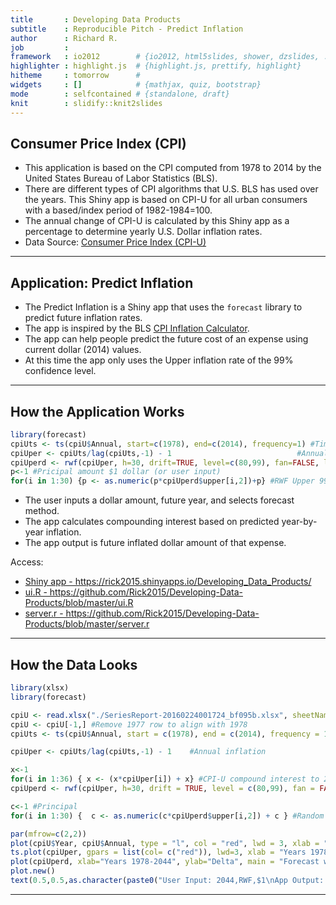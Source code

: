```yaml
---
title       : Developing Data Products
subtitle    : Reproducible Pitch - Predict Inflation
author      : Richard R.
job         : 
framework   : io2012        # {io2012, html5slides, shower, dzslides, ...}
highlighter : highlight.js  # {highlight.js, prettify, highlight}
hitheme     : tomorrow      # 
widgets     : []            # {mathjax, quiz, bootstrap}
mode        : selfcontained # {standalone, draft}
knit        : slidify::knit2slides
---
```


## Consumer Price Index (CPI)

- This application is based on the CPI computed from 1978 to 2014 by the United States Bureau of Labor Statistics (BLS). 
- There are different types of CPI algorithms that U.S. BLS has used over the years. This Shiny app is based on CPI-U for all urban consumers with a based/index period of 1982-1984=100.
- The annual change of CPI-U is calculated by this Shiny app as a percentage to determine yearly U.S. Dollar inflation rates. 
- Data Source: [Consumer Price Index (CPI-U)](http://www.bls.gov/cpi/)

---

## Application: Predict Inflation


- The Predict Inflation is a Shiny app that uses the `forecast` library to predict future inflation rates. 
- The app is inspired by the BLS [CPI Inflation Calculator](http://www.bls.gov/data/inflation_calculator.htm).
- The app can help people predict the future cost of an expense using current dollar (2014) values.
- At this time the app only uses the Upper inflation rate of the 99% confidence level.

---

## How the Application Works

```r
library(forecast)
cpiUts <- ts(cpiU$Annual, start=c(1978), end=c(2014), frequency=1) #Time series obj of CPI-U
cpiUper <- cpiUts/lag(cpiUts,-1) - 1                            #Annual inflation percentage
cpiUperd <- rwf(cpiUper, h=30, drift=TRUE, level=c(80,99), fan=FALSE, lambda=NULL)#30yr forecast
p<-1 #Pricipal amount $1 dollar (or user input)
for(i in 1:30) {p <- as.numeric(p*cpiUperd$upper[i,2])+p} #RWF Upper 99% compound interest 30yr
```

- The user inputs a dollar amount, future year, and selects forecast method.
- The app calculates compounding interest based on predicted year-by-year inflation.
- The app output is future inflated dollar amount of that expense.

Access:

- [Shiny app - https://rick2015.shinyapps.io/Developing_Data_Products/](https://rick2015.shinyapps.io/Developing_Data_Products/)
- [ui.R - https://github.com/Rick2015/Developing-Data-Products/blob/master/ui.R](https://github.com/Rick2015/Developing-Data-Products/blob/master/ui.R)
- [server.r - https://github.com/Rick2015/Developing-Data-Products/blob/master/server.r](https://github.com/Rick2015/Developing-Data-Products/blob/master/server.r)

---

## How the Data Looks

```r
library(xlsx)
library(forecast)

cpiU <- read.xlsx("./SeriesReport-20160224001724_bf095b.xlsx", sheetName = "BLS Data Series", startRow = 11, header = TRUE, endRow = 51)
cpiU <- cpiU[-1,] #Remove 1977 row to align with 1978 
cpiUts <- ts(cpiU$Annual, start = c(1978), end = c(2014), frequency = 1) #Time series obj of yearly average

cpiUper <- cpiUts/lag(cpiUts,-1) - 1    #Annual inflation

x<-1
for(i in 1:36) { x <- (x*cpiUper[i]) + x} #CPI-U compound interest to 2014
cpiUperd <- rwf(cpiUper, h=30, drift = TRUE, level = c(80,99), fan = FALSE, lambda = NULL)#30 year forecast from Random Walk with drift

c<-1 #Principal
for(i in 1:30) {  c <- as.numeric(c*cpiUperd$upper[i,2]) + c } #Random Upper 99% compound interest 2015-2044 (30 years)

par(mfrow=c(2,2))
plot(cpiU$Year, cpiU$Annual, type = "l", col = "red", lwd = 3, xlab = "Years 1978-2014", ylab = "Index 1982-84=100", main = "Consumer Price Index (CPI-U)")
ts.plot(cpiUper, gpars = list(col= c("red")), lwd=3, xlab = "Years 1978-2014", ylab = "Delta", main = "CPI-U Change as Percentage")
plot(cpiUperd, xlab="Years 1978-2044", ylab="Delta", main = "Forecast with RWF Drift (2015-2044)")
plot.new()
text(0.5,0.5,as.character(paste0("User Input: 2044,RWF,$1\nApp Output: $", round(c, digits=2))), cex=1)
```
---
